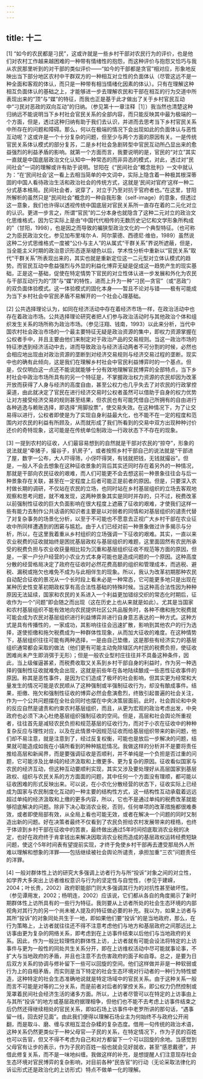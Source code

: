 ```yaml
---
---
---
```

title: 十二
---

[1] “如今的农民都是刁民”，这或许就是一些乡村干部对农民行为的评价，也是他们对农村工作越来越困难的一种带有情绪性的抱怨，而这种评价与抱怨又恰巧与我从农民那里听到的对干部的类似评价——“如今的干部都是贪官”相对应，形象地反映出当下部分地区农村中干群双方的一种相互对立性的负面体认（尽管这远不是一种全面和客观的体认，而只是一种带有相当情绪化因素的体认）。只有在理解这种相互负面体认的基础之上，才能够进一步去理解农民和干部在相互的行为交道中所表现出来的“顶”与“媒”的特征，而我也正是基于此才做出了关于乡村官民互动中“刁民对恶政的双向互动”的归纳。（参见第十一章注释［1］）我当然也清楚这种归纳远不能说明当下乡村社会官民关系的全部内容，而只能反映其中最为极端的一个方面，但是，透过这种归纳有助于我们去认识，并进而去思考当下乡村官民关系中所存在的问题和障碍。那么，何以在极端的情况下会出现如此的负面体认与恶性互动呢？这或许是一个十分复杂的问题，但至少与两个方面的原因有关。一是传统官民关系体认模式的部分复苏，二是乡村社会急剧转型中官民互动所凸显出来的愈益强烈的利益矛盾的影响。就第一个方面而言，我要说明的是，官民的“对立”其实一直就是中国底层政治文化认知中一种常态的而非异态的模式，对此，透过对“民间社会”一词的理解或许有助于说明。甘阳在《“民间社会”概念批判》一文中就认为：“在‘民间社会’这一看上去相当简单的中文词中，实际上隐含着一种极其根深蒂固的中国人看待政治生活和政治社会的传统方式，这就是‘民间对官府’这样一种二分式基本格局。民间社会者，说穿了，对立于乃至对抗于官府者也。”在这里，甘阳所解析的虽然只是“民间社会”概念的一种自我形象（self-image）的意象，但透过这一意象，我们也许得以透视传统中国底层对官民关系所一直存在着的二元化对立的认识。更进一步言之，所谓“官民”的二分本身也就隐含了这种二元对立的政治文化思维格式，因为它实际上是由“中国代代相传的无数历史记忆和文学形象所构成的”（甘阳，1998），也是因之而导致的褊狭型政治文化的一个典型特征。（也可称之为臣民政治文化，参见加布里埃尔·A．阿尔蒙德、西德尼·维伯，1989）虽然说这种二分式思维格式一度被“公仆与主人”的从属式“干群关系”界说所遮蔽，但是，当全能主义时期的政治意识形态逐渐褪色以后，学术性分析中重新以“官民关系”取代“干群关系”所表现出来的，其实也就是重新定位这一二元型对立体认模式的趋势。而官民互动中愈益强烈与外显的利益化博弈无疑是促成这一趋势产生的现实基础，正是这一基础，促使在特定情势下官民的对立性体认进一步发展和外化为农民与干部互动行为的“顶”与“媒”的特性，进而上升为一种“刁民—贪官”（或“恶政”）的双负面体验模式。这一体验模式的固化本身——暂且不论对与错——极有可能成为当下乡村社会中官民矛盾不易解开的一个社会心理基础。

[2] 公共选择理论认为，如同在经济活动中存在着经济市场一样，在政治活动中也存在着政治市场。公共选择理论研究者把人们参与政治活动时与其他政治个体和组织发生关系的场所称为政治市场。（参见汪翔、钱南，1993）以此来分析，当代中国农村社会政治市场的一个最主要特征无疑是政治资源的集中，即权力资源掌握在公权者手中，并且主要由他们来制定对于政治产品的交易规则。当这一政治市场的特征渗透到经济活动中去，进而导致政治与经济活动两者不可分割的时候，必然也会相应地出现由对政治资源的垄断到对经济交易规则与经济交易过程的垄断。现实中也的确有此倾向，这是我们在理解乡村社会中官民利益博弈时的一个基点。但是，仅仅明白这一点还不能说就能够十分有效地理解官民博弈的全部特点，当下乡村社会中政治市场所具有的另一个特征是，不掌握政治权力资源的农民却因为改革开放而获得了人身与经济的高度自由，甚至公权力也几乎失去了对农民的行政掌控渠道，由此就决定了官民在进行经济交易时公权者虽然可以借助于自身的权力优势让对方接受经济交易的规则甚至结果，但农民也有可能凭借自己所拥有的自由进行各种逃逸与赖账选择，即选择“用脚投票”，使交易失效。在这种情况下，为了让交易得以进行，公权者即使是为了实现自身利益最大化，也不能不在一定的程度和范围内对农民的利益有所顾及，从而就形成了我们所看到的交易中双方出现种种讨价还价的奇特现象，这可能是在传统单位制政治—行政状态下不存在的现象。

[3] 一提到农村的征收，人们最容易想到的自然就是干部对农民的“掠夺”，形象的说法就是“牵猪子，撮谷子，扒房子”，或者按照乡村干部自己的说法就是“干部进了屋，数字一公布，大人吓得筛，小伢吓得哭，有钱就把钱，无钱就撮谷”。但是，一般人不会去想象在这种征收景象的背后其实还同时存在着另外的一种情况，那就是干部向农民征收的艰难，而人们可能更不会去想这前一种景象往往会与后一种景象存在关联，甚至在一定程度上后者可能正是前者的原因。但是，只要深入农村做长期的调研，不仅站在农民的立场，也同时站在乡村基层组织的立场去客观地观察和思考问题，就不难发现，这两种景象其实是同时并存的，只不过，税费改革以前强制性征收的巨大负面影响在很大程度上遮蔽了征收的艰难，才使我们这样一些有能力去制作公共话语的知识者主要是以对弱者的同情和对基层组织的谴责代替了对复杂事务的场景化分析，以至于不可能也不愿意去正视广大乡村干部在农业征收中所同样遭遇到的困窘与尴尬。由于人们已经对前一种景象做过许多揭示与分析，所以，在这里我着重从乡村组织的立场强调一下征收的艰难。其实，一直以来农业税费的征收就始终是困扰基层政权与基层组织的难题，这里面固然有农民所承受的税费负担与农业收获量相比较为沉重和基层组织征收不规范等方面的原因，但是，一家一户分户经营的小农业方式本身可能也是造成问题的一个原因。这种高度分散的经营格局决定了政府在征收时必然花费高额的组织和管理成本，而逃税、避税、漏税或拖欠也难免不成为与此相伴生的现象。所以，我认为改革初期那种农民自动配合征收的景况从一个长时段上看未必是一种常态，它可能更多地只是出现在某种历史性变革初期政权享有高合法性基础的特殊时候。当这种高合法性因为种种原因无法延续，国家和农民的关系进入一个利益更加错综交织的常态化时期后，征收作为一个“问题”即会随之而出现（这在历史上也从来就是如此）。尤其是当国家和农村基层组织不能有效地向农民提供社区公共品服务时，各种不缴和拖欠税费就可能会成为农民对基层组织进行利益博弈并进行自身意志表达的一种方式。这种方式是具有传播性的，一家成功，其影响往往会迅速扩散，影响到其他农户的行为选择，遂使拒缴和拖欠税费成为一种群体性现象，从而加大征收的难度。在这种情势下，基层组织往往可能有两种选择，一是由自己垫缴，这是那些有经济实力的基层组织通常都会采取的做法（他们更有可能主动免除辖区内村民的税费负担，使征收困难尚未产生即消弭于无形）；但是一般农业型村庄往往并不具备这种条件，因此，当上级催逼甚紧，而税费收取又关系到乡村干部自身的利益时，作为另一种选择的强制性征收就难免会出现，这就是前些年在各地陆续酿成一些恶性征收事件的原因。称其是恶性事件，是因为它们造成了极坏的社会影响，但其实更为经常和大量发生的情况可能是农民顺从了这种强制或半强制征收行为，却没有酿成事件。结果，拒缴、拖欠和强制性征收的博弈必然会愈演愈烈，终致引起普遍的社会关注，作为一个公共问题摆在全社会同时也摆在中央决策层面前。此时，社会舆论和中央的反应自然是谴责和约束农村基层组织，而且，从更为宏观的政治考虑出发，中央政府也必须下决心杜绝基层组织强制征收的空间。但是，高层和社会舆论所重视者，往往首先是减轻农民负担和规范基层的征收行为，而对于小农在征收中的种种复杂反应与理性对应，以及在此情景中因规范征收而给基层组织带来的新问题，他们却不易注意，就是注意到了，经过反复权衡，可能也是放后一步解决的问题，结果就可能造成如我在小镇所看到的种种尴尬情况。我做这样的分析并不是要将责任推给高层和新闻界，而是要强调征收是否顺利，并不单纯是一个负担是否过重的问题，它可能涉及比单纯的经济汲取和上缴更多、更为复杂的原因。征收看似国家与农民的经济互动，但这种互动要顺利实现，其实又涉及要处理好从高层国家到基层政权、组织与农民关系的方方面面的问题，其中任何一个方面没有理顺，都可能以征收困难的形式反映出来。可以说，在小农化分散经营的状态下，征收实际上已经成为国家与农民制度化互动的一种主要的结构性方式，这一结构性互动承载着远远超过单纯的经济汲取和上缴的更多内容，所以，它也不是通过单纯的税费改革就能够彻底解决的问题。除非下决心取消农业税，否则，任何单项的改革措施都很难奏效，或者即使局部有效，从全局上看也可能无效，或者在解决一个问题的同时又制造出新的问题。好在决策者最终不仅看到了农民负担给农村发展带来的桎梏，也终于体谅到乡村干部在征收中的苦衷，最终做出通过5年时间彻底取消农业税的决定，也好在政府终于肯拿钱出来解决因取消农业税而造成的基层政权运转经费短缺问题，使这个5年时间表有望提前实现，才终于免使乡村干部再去遭受那局外人所难以理解和想象的洋罪——包括继续被社会舆论所谴责，承担加重“三农”问题责任的洋罪。

[4] 一般对群体性上访的研究大多强调上访者行为与所“投诉”对象之间的对立性，如学界大多突出上访者维权意识与行为的坚定性与自觉性，（参见于建嵘，2004；叶长贵，2002）政府职能部门则大多强调其行为的对抗性甚至破坏性。（参见谭用发，2002；杨明连，2002）应该说，它们都从各自的角度揭示了新时期群体性上访所具有的一些行为特征。我则要从上访者所处的社会生态环境的内部视角对其行为的另一个尚未被人提及的特征做必要的补充。我以为，如果上访者与其所“投诉”的对象同处共生于一地，即如果他们要“投诉”的是当地政府，那么，在行为策略上，上访者就往往还不得不注意考虑他们与地方和基层政府之间那远比上访事由更为复杂的网络关系，即考虑到在上访事件结束以后他们与当地政府的关系。因此，作为一般比较理性的群体性上访，上访者就有可能会设法将特定的上访事件与更为一般性的同处共生关系分开，即在上访维权活动中尽可能就事论事，不扩大与当地政府的矛盾，并且也注意不去伤害政府的面子和自尊。总之，是要为日后双方关系的协调与修补留下一些可以回旋的空间。他们这样做并非是一种软弱或行为上的自相矛盾，而实则是当下特定的社会生态环境对行动者的一种行为特性塑造，这种特定的社会生态准确地说就是特定场域中的官民关系。由于这种关系一般而言不可能是对等的二分关系，而是前者对后者的掌控关系，即公权力仍然控制或笼罩着民间社会经济生活的诸多方面。所以，上访者尽管可以在特定的上访事由上与其所“投诉”的地方或基层政府据理相争，但他们也不能不去考虑上访事件结束之后仍然还得继续相处的官民关系，即如石场上访事件中老罗所讲的那句话，“遇事留一线，回去好见面”。由此我们便得以理解石场业主为何始终不与政府公开闹翻，而是取斗、磨、缠与求相互混合杂糅的复杂态度。借用一句传统的政治术语，这种关系仍然更类似于一种父母官—子民的关系，在特定情况下，作为子民的百姓也可以告官，但又不得不考虑为自己和对方都留下一个可以回旋的余地。当感觉到父母官有让步的表示，作为子民的百姓一般也就会见好就收，甚至“感恩戴德”，并借此修复关系，而不是一味地纠缠。我做这样的补充，是想提醒人们注意现存社会生态环境对官民博弈的复杂影响，对目前各种“民告官”的行动（无论采取法律化的诉讼形式还是政治化的上访形式）特点不做单一化的理解。